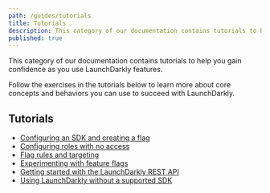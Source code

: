 ```yaml
---
path: /guides/tutorials
title: Tutorials
description: This category of our documentation contains tutorials to help you gain confidence as you use LaunchDarkly features.
published: true
---
```


This category of our documentation contains tutorials to help you gain confidence as you use LaunchDarkly features.

Follow the exercises in the tutorials below to learn more about core concepts and behaviors you can use to succeed with LaunchDarkly.

## Tutorials

* [Configuring an SDK and creating a flag](/guides/tutorials/sdk-flag)
* [Configuring roles with no access](/guides/tutorials/no-access)
* [Flag rules and targeting](/guides/tutorials/rules-and-targeting)
* [Experimenting with feature flags](/guides/tutorials/experimentation)
* [Getting started with the LaunchDarkly REST API](/guides/tutorials/rest-api)
* [Using LaunchDarkly without a supported SDK](/guides/tutorials/unsupported-sdk)
